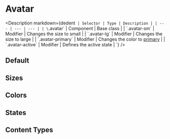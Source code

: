 
<Meta of={AvatarStories} />

# Avatar

<Description
  markdown={dedent`
    | Selector | Type | Description |
    | --- | --- | --- |
    | \`.avatar\` | Component | Base class |
    | \`.avatar-sm\` | Modifier | Changes the size to small |
    | \`.avatar-lg\` | Modifier | Changes the size to large |
    | \`.avatar-primary\` | Modifier | Changes the color to [primary](?path=/docs/tokens-colors--page) |
    | \`.avatar-active\` | Modifier | Defines the active state |
  `}
/>

## Default

<Canvas of={AvatarStories.Default} />

## Sizes

<Canvas of={AvatarStories.Sizes} />

## Colors

<Canvas of={AvatarStories.Colors} />

## States

<Canvas of={AvatarStories.States} />

## Content Types

<Canvas of={AvatarStories.ContentTypes} />
